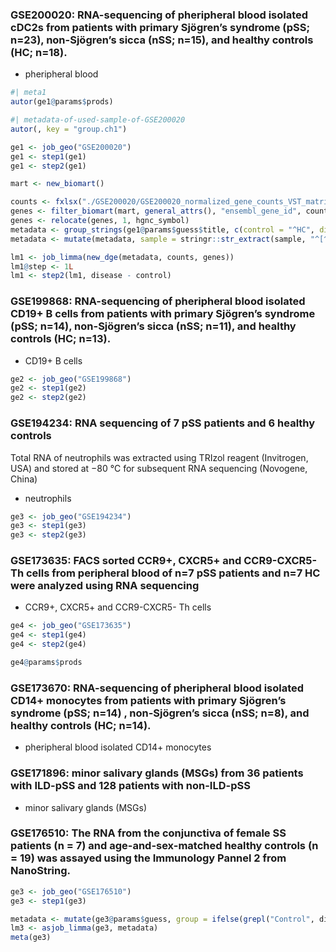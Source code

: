 
### GSE200020: RNA-sequencing of pheripheral blood isolated cDC2s from patients with primary Sjögren’s syndrome (pSS; n=23), non-Sjögren’s sicca (nSS; n=15), and healthy controls (HC; n=18).

- pheripheral blood

```r
#| meta1
autor(ge1@params$prods)
```

```r
#| metadata-of-used-sample-of-GSE200020
autor(, key = "group.ch1")
```

```r
ge1 <- job_geo("GSE200020")
ge1 <- step1(ge1)
ge1 <- step2(ge1)
```

```r
mart <- new_biomart()

counts <- fxlsx("./GSE200020/GSE200020_normalized_gene_counts_VST_matrix_Discovery.xlsx")
genes <- filter_biomart(mart, general_attrs(), "ensembl_gene_id", counts$X1)
genes <- relocate(genes, 1, hgnc_symbol)
metadata <- group_strings(ge1@params$guess$title, c(control = "^HC", disease = "pSS"), "sample")
metadata <- mutate(metadata, sample = stringr::str_extract(sample, "^[^ ]+"))

lm1 <- job_limma(new_dge(metadata, counts, genes))
lm1@step <- 1L
lm1 <- step2(lm1, disease - control)
```

### GSE199868: RNA-sequencing of pheripheral blood isolated CD19+ B cells from patients with primary Sjögren’s syndrome (pSS; n=14), non-Sjögren’s sicca (nSS; n=11), and healthy controls (HC; n=13).

- CD19+ B cells

```r
ge2 <- job_geo("GSE199868")
ge2 <- step1(ge2)
ge2 <- step2(ge2)
```

### GSE194234: RNA sequencing of 7 pSS patients and 6 healthy controls

Total RNA of neutrophils was extracted using TRIzol reagent (Invitrogen, USA) and stored at −80 °C for subsequent RNA sequencing (Novogene, China)

- neutrophils

```r
ge3 <- job_geo("GSE194234")
ge3 <- step1(ge3)
ge3 <- step2(ge3)
```

### GSE173635: FACS sorted CCR9+, CXCR5+ and CCR9-CXCR5- Th cells from peripheral blood of n=7 pSS patients and n=7 HC were analyzed using RNA sequencing

- CCR9+, CXCR5+ and CCR9-CXCR5- Th cells

```r
ge4 <- job_geo("GSE173635")
ge4 <- step1(ge4)
ge4 <- step2(ge4)

ge4@params$prods
```

### GSE173670: RNA-sequencing of pheripheral blood isolated CD14+ monocytes from patients with primary Sjögren’s syndrome (pSS; n=14) , non-Sjögren’s sicca (nSS; n=8), and healthy controls (HC; n=14).

- pheripheral blood isolated CD14+ monocytes

### GSE171896: minor salivary glands (MSGs) from 36 patients with ILD-pSS and 128 patients with non-ILD-pSS

- minor salivary glands (MSGs)

### GSE176510: The RNA from the conjunctiva of female SS patients (n = 7) and age-and-sex-matched healthy controls (n = 19) was assayed using the Immunology Pannel 2 from NanoString.

```r
ge3 <- job_geo("GSE176510")
ge3 <- step1(ge3)

metadata <- mutate(ge3@params$guess, group = ifelse(grepl("Control", diagnosis.ch1), "control", "disease"))
lm3 <- asjob_limma(ge3, metadata)
meta(ge3)
```


